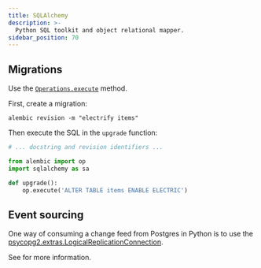 ```yaml
---
title: SQLAlchemy
description: >-
  Python SQL toolkit and object relational mapper.
sidebar_position: 70
---
```


## Migrations

Use the [`Operations.execute`](https://alembic.sqlalchemy.org/en/latest/ops.html#alembic.operations.Operations.execute) method.

First, create a migration:

```shell
alembic revision -m "electrify items"
```

Then execute the SQL in the `upgrade` function:

```python
# ... docstring and revision identifiers ...

from alembic import op
import sqlalchemy as sa

def upgrade():
    op.execute('ALTER TABLE items ENABLE ELECTRIC')
```

## Event sourcing

One way of consuming a change feed from Postgres in Python is to use the [psycopg2.extras.LogicalReplicationConnection](https://www.psycopg.org/docs/extras.html#psycopg2.extras.LogicalReplicationConnection).

See <DocPageLink path="integrations/event-sourcing" /> for more information.
